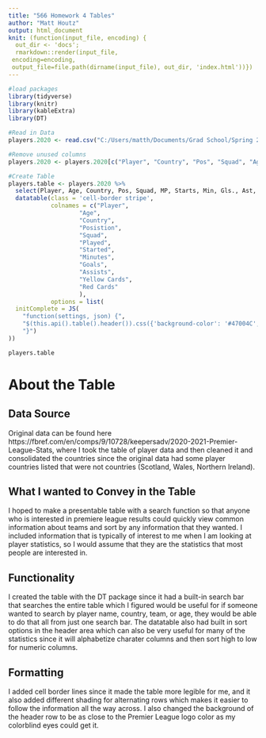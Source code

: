 ```yaml
---
title: "566 Homework 4 Tables"
author: "Matt Houtz"
output: html_document
knit: (function(input_file, encoding) {
  out_dir <- 'docs';
  rmarkdown::render(input_file,
 encoding=encoding,
 output_file=file.path(dirname(input_file), out_dir, 'index.html'))})
---
```


```r
#load packages
library(tidyverse)
library(knitr)
library(kableExtra)
library(DT)
```


```r
#Read in Data
players.2020 <- read.csv("C:/Users/matth/Documents/Grad School/Spring 2022/STAA 566/Data/pl_2020.csv")

#Remove unused columns
players.2020 <- players.2020[c("Player", "Country", "Pos", "Squad", "Age", "MP", "Starts", "Min", "Gls.", "Ast", "CrdY", "CrdR")]
```

```r
#Create Table
players.table <- players.2020 %>%
  select(Player, Age, Country, Pos, Squad, MP, Starts, Min, Gls., Ast, CrdY, CrdR) %>%
  datatable(class = 'cell-border stripe',
            colnames = c("Player",
                    "Age",
                    "Country",
                    "Posistion",
                    "Squad",
                    "Played",
                    "Started",
                    "Minutes",
                    "Goals",
                    "Assists",
                    "Yellow Cards",
                    "Red Cards"
                    ),
            options = list(
  initComplete = JS(
    "function(settings, json) {",
    "$(this.api().table().header()).css({'background-color': '#47004C', 'color': '#fff'});",
    "}")
))
```


```r
players.table
```

# About the Table

## Data Source

Original data can be found here https://fbref.com/en/comps/9/10728/keepersadv/2020-2021-Premier-League-Stats, where I took the table of player data and then cleaned it and consolidated the countries since the original data had some player countries listed that were not countries (Scotland, Wales, Northern Ireland).

## What I wanted to Convey in the Table

I hoped to make a presentable table with a search function so that anyone who is interested in premiere league results could quickly view common information about teams and sort by any information that they wanted. I included information that is typically of interest to me when I am looking at player statistics, so I would assume that they are the statistics that most people are interested in.

## Functionality

I created the table with the DT package since it had a built-in search bar that searches the entire table which I figured would be useful for if someone wanted to search by player name, country, team, or age, they would be able to do that all from just one search bar. The datatable also had built in sort options in the header area which can also be very useful for many of the statistics since it will alphabetize charater columns and then sort high to low for numeric columns.

## Formatting

I added cell border lines since it made the table more legible for me, and it also added different shading for alternating rows which makes it easier to follow the information all the way across. I also changed the background of the header row to be as close to the Premier League logo color as my colorblind eyes could get it.





